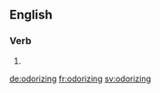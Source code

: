 ==English==

===Verb===
{{head|en}}

# {{present participle of|odorize|lang=en}}

[[de:odorizing]]
[[fr:odorizing]]
[[sv:odorizing]]